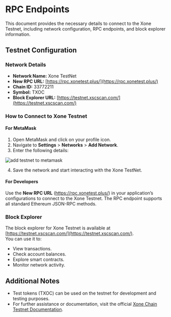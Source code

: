# RPC Endpoints

This document provides the necessary details to connect to the Xone Testnet, including network configuration, RPC endpoints, and block explorer information.

## **Testnet Configuration**

### **Network Details**
- **Network Name:** Xone TestNet  
- **New RPC URL:** [https://rpc.xonetest.plus/](https://rpc.xonetest.plus/)  
- **Chain ID:** 33772211  
- **Symbol:** TXOC  
- **Block Explorer URL:** [https://testnet.xscscan.com/](https://testnet.xscscan.com/)  

### **How to Connect to Xone Testnet**

#### **For MetaMask**
1. Open MetaMask and click on your profile icon.
2. Navigate to **Settings** > **Networks** > **Add Network**.
3. Enter the following details:

![add testnet to metamask](public/metamask_testrpc.png)

4. Save the network and start interacting with the Xone TestNet.

#### **For Developers**
Use the **New RPC URL** (https://rpc.xonetest.plus/) in your application’s configurations to connect to the Xone Testnet. The RPC endpoint supports all standard Ethereum JSON-RPC methods.

### **Block Explorer**
The block explorer for Xone Testnet is available at [https://testnet.xscscan.com/](https://testnet.xscscan.com/).  
You can use it to:
- View transactions.
- Check account balances.
- Explore smart contracts.
- Monitor network activity.

## **Additional Notes**
- Test tokens (TXOC) can be used on the testnet for development and testing purposes.
- For further assistance or documentation, visit the official [Xone Chain Testnet Documentation](#).

